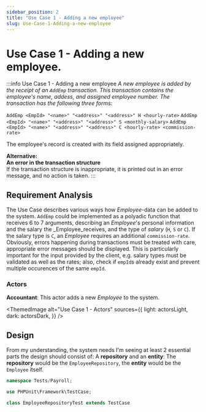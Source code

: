 ```yaml
---
sidebar_position: 2
title: "Use Case 1 - Adding a new employee"
slug: Use-Case-1-Adding-a-new-employee
---
```


# Use Case 1 - Adding a new employee.

:::info Use Case 1 - Adding a new employee
_A new employee is added by the receipt of an `AddEmp` transaction. This transaction contains the employee's name, addess, and assigned employee number. The transaction has the following three forms:_

`AddEmp <EmpId> "<name>" "<address>" "<address>" H <hourly-rate>`
`AddEmp <EmpId> "<name>" "<address>" "<address>" S <monthly-salary>`
`AddEmp <EmpId> "<name>" "<address>" "<address>" C <hourly-rate> <commission-rate>`

The employee's record is created with its field assigned appropriately.

**Alternative:<br />
An error in the transaction structure**<br />
If the transaction structure is inappropriate, it is printed out in an error message, and no action is taken.
:::

## Requirement Analysis 
The Use Case describes various ways how _Employee_-data can be added to the system.
`AddEmp` could be implemented as a polyadic function that receives 6 to 7 arguments, 
describing an _Employee_'s personal information and the salary the _Employee_receives, and
the type of _salary_ (`H`, `S` or `C`). If the salary type is `C`, an _Employee_ requires an additional `commission-rate`. 
Obviously, errors happening during transactions must be treated with care, appropriate error messages should be displayed. This is particularly important for the input provided by the client, e.g. salary types must be validated as well as the rates; also, check if `empId`s already exist and prevent multiple occurences of the same `empId`.

### Actors 
**Accountant**: This actor adds a new _Employee_ to the system.


<ThemedImage
    alt="Use Case 1 - Actors"
    sources={{
        light: actorsLight,
        dark: actorsDark,
    }}
/>


## Design
From my understanding, the system needs I'm seeing at least 2 essential parts the design should consist of: A **repository**
and an **entity**: The **repository** would be the `EmployeeRepository`, the **entity** would be the `Employee` itself.




```php
namespace Tests/Payroll;

use PHPUnit\Framework\TestCase;

class EmployeeRepositoryTest extends TestCase
```


```php

```